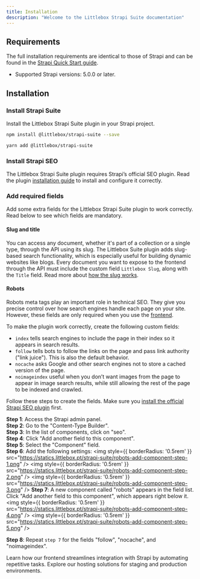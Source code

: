 ```yaml
---
title: Installation
description: "Welcome to the Littlebox Strapi Suite documentation"
---
```


## Requirements

The full installation requirements are identical to those of Strapi and can be found in the [Strapi Quick Start guide](https://docs.strapi.io/cms/quick-start).

- Supported Strapi versions: 5.0.0 or later.

## Installation


### Install Strapi Suite
Install the Littlebox Strapi Suite plugin in your Strapi project.
<CodeGroup>
```bash npm
npm install @littlebox/strapi-suite --save
```
```bash yarn
yarn add @littlebox/strapi-suite
```
</CodeGroup>

### Install Strapi SEO
The Littlebox Strapi Suite plugin requires Strapi’s official SEO plugin. Read the plugin [installation guide](https://www.npmjs.com/package/@strapi/plugin-seo) to install and configure it correctly.

### Add required fields
Add some extra fields for the Littlebox Strapi Suite plugin to work correctly.
Read below to see which fields are mandatory.

#### Slug and title
You can access any document, whether it's part of a collection or a single type, through the API using its slug.
The Littlebox Suite plugin adds slug-based search functionality, which is especially useful for building dynamic websites like blogs.
Every document you want to expose to the frontend through the API must include the custom field `Littlebox Slug`, along with the `Title` field.
Read more about [how the slug works](/backend/guides/slug).

#### Robots
Robots meta tags play an important role in technical SEO. They give you precise control over how search engines handle each page on your site.
However, these fields are only required when you use the [frontend](/frontend/introduction).

To make the plugin work correctly, create the following custom fields:
- `index` tells search engines to include the page in their index so it appears in search results.
- `follow` tells bots to follow the links on the page and pass link authority ("link juice"). This is also the default behavior.
- `nocache` asks Google and other search engines not to store a cached version of the page.
- `noimageindex` useful when you don’t want images from the page to appear in image search results, while still allowing the rest of the page to be indexed and crawled.

Follow these steps to create the fields. Make sure you [install the official Strapi SEO plugin](/backend/installation#install-strapi-seo) first.

**Step 1**: Access the Strapi admin panel.\
**Step 2**: Go to the "Content-Type Builder".\
**Step 3**: In the list of components, click on "seo".\
**Step 4**: Click "Add another field to this component".\
**Step 5**: Select the "Component" field.\
**Step 6**: Add the following settings:
<img
  style={{ borderRadius: '0.5rem' }}
  src="https://statics.littlebox.pt/strapi-suite/robots-add-component-step-1.png"
/>
<img
  style={{ borderRadius: '0.5rem' }}
  src="https://statics.littlebox.pt/strapi-suite/robots-add-component-step-2.png"
/>
<img
  style={{ borderRadius: '0.5rem' }}
  src="https://statics.littlebox.pt/strapi-suite/robots-add-component-step-3.png"
/>
**Step 7**: A new component called "robots" appears in the field list.
Click "Add another field to this component", which appears right below it.
<img
  style={{ borderRadius: '0.5rem' }}
  src="https://statics.littlebox.pt/strapi-suite/robots-add-component-step-4.png"
/>
<img
  style={{ borderRadius: '0.5rem' }}
  src="https://statics.littlebox.pt/strapi-suite/robots-add-component-step-5.png"
/>

**Step 8**: Repeat `step 7` for the fields "follow", "nocache", and "noimageindex".

<CardGroup cols={2}>
  <Card
    title="Frontend"
    icon="code"
    href="/frontend/introduction"
  >
    Learn how our frontend streamlines integration with Strapi by automating repetitive tasks.
  </Card>
  <Card
    title="Hosting"
    icon="code"
    href="/hosting/plans"
  >
    Explore our hosting solutions for staging and production environments.
  </Card>
</CardGroup>